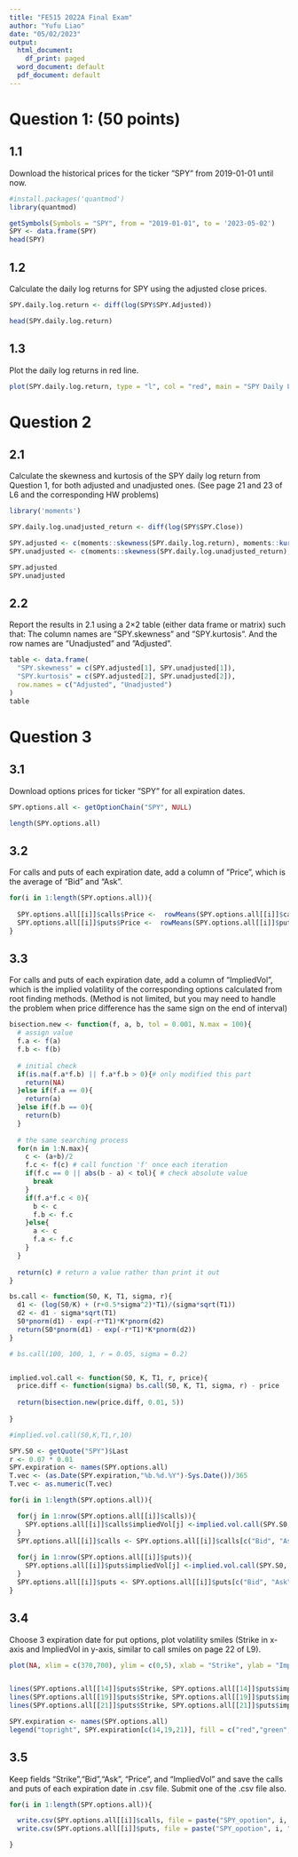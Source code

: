```yaml
---
title: "FE515 2022A Final Exam"
author: "Yufu Liao"
date: "05/02/2023"
output:
  html_document:
    df_print: paged
  word_document: default
  pdf_document: default
---
```


# Question 1: (50 points)

## 1.1 

Download the historical prices for the ticker ”SPY” from 2019-01-01 until now.

```r
#install.packages('quantmod')
library(quantmod)

getSymbols(Symbols = "SPY", from = "2019-01-01", to = '2023-05-02')
SPY <- data.frame(SPY)
head(SPY)

```

## 1.2

Calculate the daily log returns for SPY using the adjusted close prices.

```r

SPY.daily.log.return <- diff(log(SPY$SPY.Adjusted))

head(SPY.daily.log.return)

```

## 1.3 

Plot the daily log returns in red line.

```r

plot(SPY.daily.log.return, type = "l", col = "red", main = "SPY Daily Log Returns")

```


# Question 2

## 2.1

Calculate the skewness and kurtosis of the SPY daily log return from Question 1, for both adjusted and unadjusted ones. (See page 21 and 23 of L6 and the corresponding HW problems)

```r

library('moments')

SPY.daily.log.unadjusted_return <- diff(log(SPY$SPY.Close))

SPY.adjusted <- c(moments::skewness(SPY.daily.log.return), moments::kurtosis(SPY.daily.log.return)) 
SPY.unadjusted <- c(moments::skewness(SPY.daily.log.unadjusted_return), moments::kurtosis(SPY.daily.log.unadjusted_return)) 

SPY.adjusted
SPY.unadjusted 

```

## 2.2

Report the results in 2.1 using a 2×2 table (either data frame or matrix) such that: The column names are ”SPY.skewness” and ”SPY.kurtosis”. And the row names are ”Unadjusted” and ”Adjusted”.

```r
table <- data.frame(
  "SPY.skewness" = c(SPY.adjusted[1], SPY.unadjusted[1]),
  "SPY.kurtosis" = c(SPY.adjusted[2], SPY.unadjusted[2]),
  row.names = c("Adjusted", "Unadjusted")
)
table

```

# Question 3

## 3.1    

Download options prices for ticker ”SPY” for all expiration dates.

```r

SPY.options.all <- getOptionChain("SPY", NULL)

length(SPY.options.all)

```

## 3.2

For calls and puts of each expiration date, add a column of ”Price”, which is the average of “Bid” and “Ask”.


```R

for(i in 1:length(SPY.options.all)){
  
  SPY.options.all[[i]]$calls$Price <-  rowMeans(SPY.options.all[[i]]$calls[, c('Bid', 'Ask')]) 
  SPY.options.all[[i]]$puts$Price <-  rowMeans(SPY.options.all[[i]]$puts[, c('Bid', 'Ask')]) 
}

```


## 3.3

For calls and puts of each expiration date, add a column of “ImpliedVol”, which is the implied volatility of the corresponding options calculated from root finding methods. (Method is not limited, but you may need to handle the problem when price difference has the same sign on the end of interval)
```R

bisection.new <- function(f, a, b, tol = 0.001, N.max = 100){
  # assign value
  f.a <- f(a)
  f.b <- f(b)
  
  # initial check
  if(is.na(f.a*f.b) || f.a*f.b > 0){# only modified this part
    return(NA)
  }else if(f.a == 0){
    return(a)
  }else if(f.b == 0){
    return(b)
  }
  
  # the same searching process
  for(n in 1:N.max){
    c <- (a+b)/2
    f.c <- f(c) # call function 'f' once each iteration
    if(f.c == 0 || abs(b - a) < tol){ # check absolute value
      break
    }
    if(f.a*f.c < 0){
      b <- c
      f.b <- f.c
    }else{
      a <- c
      f.a <- f.c
    }
  }
  
  return(c) # return a value rather than print it out
}

bs.call <- function(S0, K, T1, sigma, r){
  d1 <- (log(S0/K) + (r+0.5*sigma^2)*T1)/(sigma*sqrt(T1))
  d2 <- d1 - sigma*sqrt(T1)
  S0*pnorm(d1) - exp(-r*T1)*K*pnorm(d2)
  return(S0*pnorm(d1) - exp(-r*T1)*K*pnorm(d2))
}

# bs.call(100, 100, 1, r = 0.05, sigma = 0.2)


implied.vol.call <- function(S0, K, T1, r, price){
  price.diff <- function(sigma) bs.call(S0, K, T1, sigma, r) - price
  
  return(bisection.new(price.diff, 0.01, 5))
  
}

#implied.vol.call(S0,K,T1,r,10)

```

```R
SPY.S0 <- getQuote("SPY")$Last
r <- 0.07 * 0.01
SPY.expiration <- names(SPY.options.all)
T.vec <- (as.Date(SPY.expiration,"%b.%d.%Y")-Sys.Date())/365
T.vec <- as.numeric(T.vec)

for(i in 1:length(SPY.options.all)){

  for(j in 1:nrow(SPY.options.all[[i]]$calls)){
    SPY.options.all[[i]]$calls$impliedVol[j] <-implied.vol.call(SPY.S0, SPY.options.all[[i]]$calls$Strike[j], T.vec[i], r, SPY.options.all[[i]]$calls$Price[j])
  }
  SPY.options.all[[i]]$calls <- SPY.options.all[[i]]$calls[c("Bid", "Ask", "Strike","Price","impliedVol")]
  
  for(j in 1:nrow(SPY.options.all[[i]]$puts)){
    SPY.options.all[[i]]$puts$impliedVol[j] <-implied.vol.call(SPY.S0, SPY.options.all[[i]]$puts$Strike[j], T.vec[i], r, SPY.options.all[[i]]$puts$Price[j])
  }
  SPY.options.all[[i]]$puts <- SPY.options.all[[i]]$puts[c("Bid", "Ask", "Strike","Price","impliedVol")]
}

```


## 3.4

Choose 3 expiration date for put options, plot volatility smiles (Strike in x-axis and ImpliedVol in y-axis, similar to call smiles on page 22 of L9).

```R


plot(NA, xlim = c(370,700), ylim = c(0,5), xlab = "Strike", ylab = "ImpliedVol") 


lines(SPY.options.all[[14]]$puts$Strike, SPY.options.all[[14]]$puts$impliedVol,col = "red")
lines(SPY.options.all[[19]]$puts$Strike, SPY.options.all[[19]]$puts$impliedVol,col = "green")
lines(SPY.options.all[[21]]$puts$Strike, SPY.options.all[[21]]$puts$impliedVol,col = "blue")

SPY.expiration <- names(SPY.options.all)
legend("topright", SPY.expiration[c(14,19,21)], fill = c("red","green","blue"))

```


## 3.5

Keep fields “Strike”,“Bid”,“Ask”, “Price”, and “ImpliedVol” and save the calls and puts of each expiration date in .csv file. Submit one of the .csv file also.

```R

for(i in 1:length(SPY.options.all)){

  write.csv(SPY.options.all[[i]]$calls, file = paste("SPY_opotion", i, "calls.csv", sep = ""))
  write.csv(SPY.options.all[[i]]$puts, file = paste("SPY_opotion", i, "puts.csv", sep = ""))

}


```
